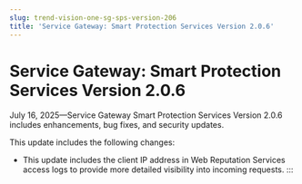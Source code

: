 ```yaml
---
slug: trend-vision-one-sg-sps-version-206
title: 'Service Gateway: Smart Protection Services Version 2.0.6'
---
```

# Service Gateway: Smart Protection Services Version 2.0.6

July 16, 2025—Service Gateway Smart Protection Services Version 2.0.6 includes enhancements, bug fixes, and security updates.

This update includes the following changes:

- This update includes the client IP address in Web Reputation Services access logs to provide more detailed visibility into incoming requests.
:::
